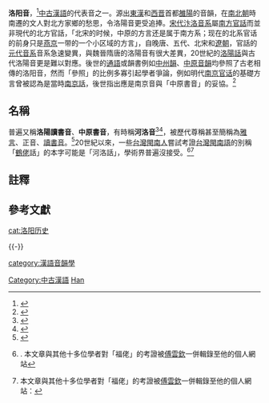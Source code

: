 '''洛阳音'''，<ref>{{cite journal|title=论隋唐长安音和洛阳音的声母系统——兼答刘广和同志|journal=《语言研究》|date=1985|issue=2|author=尉迟治平|url=http://www.cqvip.com/qk/83119x/198502/1003125017.html|archiveurl=|archivedate=}}</ref>[[中古漢語|中古漢語]]的代表音之一。源出[[東漢|東漢]]和[[西晋|西晋]]首都[[雒陽|雒陽]]的音韻，在[[南北朝|南北朝]]時南遷的文人對北方家鄉的愁思，令洛陽音更受追捧。[[宋代汴洛音系|宋代汴洛音系]]屬[[南方官話|南方官話]]而並非現代的北方官話，「北宋的时候，中原的方言还是属于南方系；现在的北系官话的前身只是[[燕京|燕京]]一带的一个小区域的方言」，{{notetag|1=此說法出自[[呂叔湘|呂叔湘]]（1985）<ref>{{cite book|title=近代汉语指示代词|last1=[[呂叔湘|呂叔湘]]|last2=[[江蓝生|江蓝生]]|location=上海|publisher=学林出版社|date=1985}}</ref>，[[羅杰瑞|羅-{杰}-瑞]]（1997, [2004]）論證並支持該觀點。<ref>英語原版見：{{cite book|title=橋本万太郎紀念中国語学論集|editor-last1=[[余靄芹|余靄芹]]|editor-last2=遠藤光暁|publisher=内山書店|location=東京|last1=Norman|first1=Jerry|author-link=羅杰瑞|date=1997|url=https://id.ndl.go.jp/bib/000002645835|chapter=Some Thoughts on the Early Development of Mandarin|language=en}} 中譯本見：{{cite journal|last1=[[羅杰瑞|羅杰瑞]]|translator-last=[[梅祖麟|梅祖麟]]|date=2004|issue=4|url=http://www.nssd.org/articles/article_read.aspx?id=11456974|title=關於官話方言早期發展的一些想法|journal=《方言》|access-date=2020-11-07|archive-date=2018-03-02|archive-url=https://web.archive.org/web/20180302225244/http://www.nssd.org/articles/article_read.aspx?id=11456974|dead-url=no}}</ref>}}自晚唐、五代、北宋和[[遼朝|遼朝]]，官話的[[元代音系|元代音系]]音系急速變異，與魏晉隋唐的洛陽音有很大差異，20世紀的[[洛陽話|洛陽話]]與古代洛陽音更是難以對應。後世的[[通語|通語]]或韻書例如[[中州韻|中州韻]]、[[中原音韻|中原音韻]]均參照了古老相傳的洛阳音，然而「參照」的比例多寡引起學者爭論，例如明代[[南京官话|南京官话]]的基礎方言曾被認為是當時[[南京話|南京話]]，後世指出應是南京音與「中原書音」的妥協。<ref>{{cite journal|title=明代南京官话性质考释|last=曾晓渝|url=http://journal15.magtechjournal.com/Jwk_yykx/CN/article/downloadArticleFile.do?attachType=PDF&id=978&usg=AOvVaw1x3oOJ4rItIPq0baPWhHNC|archiveurl=https://web.archive.org/web/20201107000618/http://journal15.magtechjournal.com/Jwk_yykx/CN/article/downloadArticleFile.do?attachType=PDF&id=978&usg=AOvVaw1x3oOJ4rItIPq0baPWhHNC|archivedate=2020-11-07|journal=语言科学|date=2016|volume=15|issue=2|access-date=2020-11-07|dead-url=no}}</ref>

==名稱==

普遍又稱'''洛陽讀書音'''、'''中原書音'''，有時稱'''河洛音'''<ref>{{cite journal|title=也谈《中原音韵》所代表的音系|journal=《北方民族大学学报：哲学社会科学版》|date=1991|issue=1|author=张竹梅|url=http://www.cqvip.com/qk/82413a/199101/1005266727.html|archiveurl=|archivedate=|quote=《中原音韵》所代表的音系争论,大致有三家意见: 一、《中原音韵》代表当时的大都话; 二、《中原音韵》代表当时的河洛音; 三、《中原音韵》代表当时的北方话。}}</ref><ref>{{cite journal|title=中原音韵的性质及其代表的音系|journal=《江汉学报》|date=1962|issue=8|author=[[李新魁|李新魁]]|url=|archiveurl=|archivedate=|quote=河洛之音}}</ref>，被歷代尊稱甚至簡稱為[[雅言|雅言]]、正音、[[讀書音|讀書音]]。<ref>{{cite journal|title=再论《切韵》所反映的读书音及其音系性质|journal=《江西科技师范学院学报》|date=2009|issue=4|author=张金发|url=http://www.cqvip.com/qk/97063a/200904/31669400.html|archiveurl=|archivedate=}}</ref>20世紀以來，一些[[台灣閩南人|台灣閩南人]]嘗試考證[[台灣閩南語|台灣閩南語]]的別稱「[[鶴佬|鶴佬]]話」的本字可能是「河洛話」，學術界普遍沒接受。<ref name="傅雲欽2011">{{cite news|title=「ho̍h-ló」宜寫成「福佬」的道理|date=2011-06-03|author=[[傅雲欽|傅雲欽]]}}. 本文章與其他十多位學者對「福佬」的考證被[[傅雲欽|傅雲欽]]一併輯錄至他的個人網站{{cite web|title=傅雲欽如是說|url=https://taiwangok.blogspot.com/2011/06/03-hololanguage.html|archiveurl=https://web.archive.org/web/20200708015038/https://taiwangok.blogspot.com/2011/06/03-hololanguage.html|archivedate=2020-07-08}}</ref><ref>{{cite news|title=異哉！台灣人的「河洛」及「中原」意識|url=https://web.archive.org/web/20200324090432/http://www.taiwancenter.com/sdtca/articles/10-08/8.html|date=2008年10月|author=朱真一|publisher=美國加州聖地牙哥台灣同鄉會|archiveurl=|archivedate=}} 本文章與其他十多位學者對「福佬」的考證被[[傅雲欽|傅雲欽]]一併輯錄至他的個人網站：{{cite web|title=傅雲欽如是說|url=https://taiwangok.blogspot.com/2011/06/03-hololanguage.html|archiveurl=https://web.archive.org/web/20200708015038/https://taiwangok.blogspot.com/2011/06/03-hololanguage.html|archivedate=2020-07-08}}</ref>

==註釋==
{{notefoot}}

==參考文獻==
{{REFLIST}}

[[cat:洛阳历史|cat:洛阳历史]]

{{-}}

{{漢語音韻學}}
{{汉语}}
{{Language phonologies}}

[[Category:中古漢語|Category:中古漢語]]
[[Category:各語言音系|Han]]
[[category:漢語音韻學|category:漢語音韻學]]